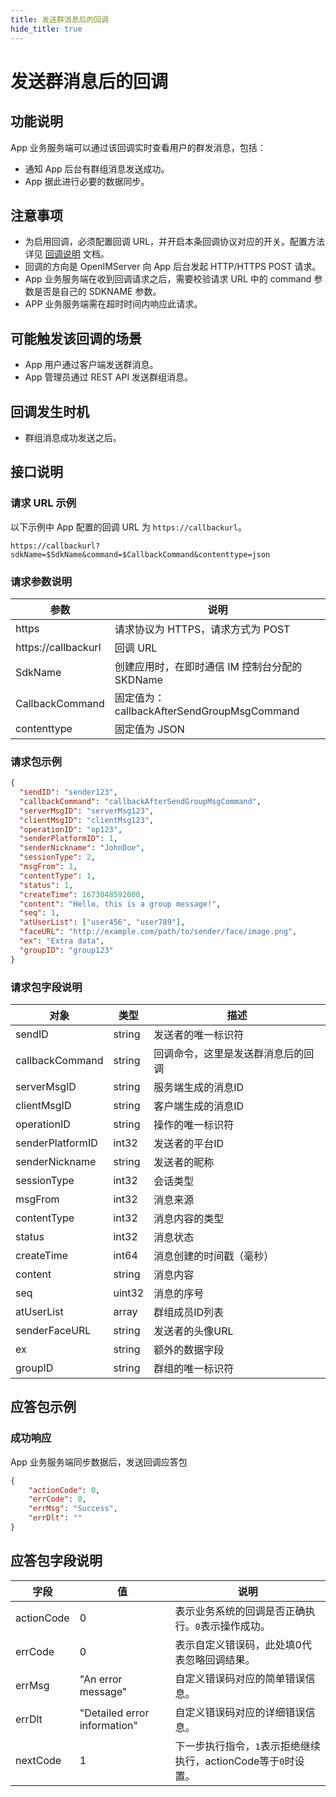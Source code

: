 ```yaml
---
title: 发送群消息后的回调
hide_title: true
---
```


# 发送群消息后的回调

## 功能说明
App 业务服务端可以通过该回调实时查看用户的群发消息，包括：
- 通知 App 后台有群组消息发送成功。
- App 据此进行必要的数据同步。

## 注意事项
- 为启用回调，必须配置回调 URL，并开启本条回调协议对应的开关。配置方法详见 [回调说明](../introduction) 文档。
- 回调的方向是 OpenIMServer 向 App 后台发起 HTTP/HTTPS POST 请求。
- App 业务服务端在收到回调请求之后，需要校验请求 URL 中的 command 参数是否是自己的 SDKNAME 参数。
- APP 业务服务端需在超时时间内响应此请求。

## 可能触发该回调的场景
- App 用户通过客户端发送群消息。
- App 管理员通过 REST API 发送群组消息。


## 回调发生时机
- 群组消息成功发送之后。

## 接口说明

### 请求 URL 示例
以下示例中 App 配置的回调 URL 为 `https://callbackurl`。
```plaintext
https://callbackurl?sdkName=$SdkName&command=$CallbackCommand&contenttype=json
```

### 请求参数说明

| 参数                 | 说明                                                   |
|-------------------- |------------------------------------------------------ |
| https               | 请求协议为 HTTPS，请求方式为 POST                      |
| https://callbackurl | 回调 URL                                               |
| SdkName             | 创建应用时，在即时通信 IM 控制台分配的 SKDName                                               |
| CallbackCommand     | 固定值为：callbackAfterSendGroupMsgCommand                |
| contenttype         | 固定值为 JSON                |



### 请求包示例
```json
{
  "sendID": "sender123",
  "callbackCommand": "callbackAfterSendGroupMsgCommand",
  "serverMsgID": "serverMsg123",
  "clientMsgID": "clientMsg123",
  "operationID": "op123",
  "senderPlatformID": 1,
  "senderNickname": "JohnDoe",
  "sessionType": 2,
  "msgFrom": 1,
  "contentType": 1,
  "status": 1,
  "createTime": 1673048592000,
  "content": "Hello, this is a group message!",
  "seq": 1,
  "atUserList": ["user456", "user789"],
  "faceURL": "http://example.com/path/to/sender/face/image.png",
  "ex": "Extra data",
  "groupID": "group123"
}
```




### 请求包字段说明

| 对象              | 类型    | 描述                                                    |
|------------------ |---------|----------------------------------------------------------------|
| sendID            | string  | 发送者的唯一标识符                                            |
| callbackCommand   | string  | 回调命令，这里是发送群消息后的回调                             |
| serverMsgID       | string  | 服务端生成的消息ID                                           |
| clientMsgID       | string  | 客户端生成的消息ID                                           |
| operationID       | string  | 操作的唯一标识符                                             |
| senderPlatformID  | int32   | 发送者的平台ID                                              |
| senderNickname    | string  | 发送者的昵称                                                |
| sessionType       | int32   | 会话类型                                                  |
| msgFrom           | int32   | 消息来源                                                  |
| contentType       | int32   | 消息内容的类型                                              |
| status            | int32   | 消息状态                                                  |
| createTime        | int64   | 消息创建的时间戳（毫秒）                                     |
| content           | string  | 消息内容                                                  |
| seq               | uint32  | 消息的序号                                                |
| atUserList        | array   | 群组成员ID列表                                              |
| senderFaceURL     | string  | 发送者的头像URL                                            |
| ex                | string  | 额外的数据字段                                              |
| groupID           | string  | 群组的唯一标识符                                            |


## 应答包示例

### 成功响应
App 业务服务端同步数据后，发送回调应答包
```json
{
    "actionCode": 0,
    "errCode": 0,
    "errMsg": "Success",
    "errDlt": ""
}
```


## 应答包字段说明
| 字段         | 值                           | 说明                                       |
|-------------|------------------------------|------------------------------------------|
| actionCode  | 0                            | 表示业务系统的回调是否正确执行。`0`表示操作成功。     |
| errCode     | 0                            | 表示自定义错误码，此处填0代表忽略回调结果。|
| errMsg      | "An error message"           | 自定义错误码对应的简单错误信息。|
| errDlt      | "Detailed error information" | 自定义错误码对应的详细错误信息。|
| nextCode    | 1                            | 下一步执行指令，`1`表示拒绝继续执行，actionCode等于`0`时设置。|



